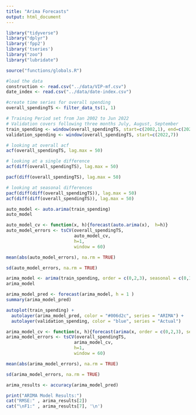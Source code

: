 ```yaml
---
title: "Arima Forecasts"
output: html_document
---
```

```r
library("tidyverse")
library("dplyr")
library('fpp2')
library('tseries')
library("zoo")
library("lubridate")
```

```r

source("functions/globals.R")

```

```r
#load the data
construction <- read.csv("../data/VIP-mf.csv")
date_index <- read.csv("../data/date-index.csv")
```
```r
#create time series for overall spending
overall_spendingTS <- filter_data_ts(1, 1)

# Training Period set from Jan 2002 to Jun 2022
# Validation covers following three months July, August, September
train_spending <- window(overall_spendingTS, start=c(2002,1), end=c(2022,6))
validation_spending <- window(overall_spendingTS, start=c(2022,7))
```

```r
# looking at overall acf
acf(overall_spendingTS, lag.max = 50)

# looking at a single difference
acf(diff(overall_spendingTS), lag.max = 50)

pacf(diff(overall_spendingTS), lag.max = 50)
```

```r
# looking at seasonal differences
pacf(diff(diff(overall_spendingTS)), lag.max = 50)
acf(diff(diff(overall_spendingTS)), lag.max = 50)
```

```r
auto_model <- auto.arima(train_spending)
auto_model
```
```r
auto_model_cv <- function(x, h){forecast(auto.arima(x),  h=h)}
auto_model_errors <- tsCV(overall_spendingTS,
                          auto_model_cv,
                          h=1,
                          window = 60)

mean(abs(auto_model_errors), na.rm = TRUE)
```
```r
sd(auto_model_errors, na.rm = TRUE)
```

```r
arima_model <- arima(train_spending, order = c(0,2,3), seasonal = c(0,1,2))
arima_model
```
```r
arima_model_pred <- forecast(arima_model, h = 1 )
summary(arima_model_pred)
```
```r
autoplot(train_spending) +
  autolayer(arima_model_pred, color = "#006d2c", series = "ARIMA") +
  autolayer(validation_spending, color = "blue", series = "Actual")
```

```r
arima_model_cv <- function(x, h){forecast(arima(x, order = c(0,2,3), seasonal = c(0,1,2)),  h=h)}
arima_model_errors <- tsCV(overall_spendingTS,
                          arima_model_cv,
                          h=1,
                          window = 60)

mean(abs(arima_model_errors), na.rm = TRUE)
```
```r
sd(arima_model_errors, na.rm = TRUE)
```

```r
arima_results <- accuracy(arima_model_pred)

print("ARIMA Model Results:")
cat("RMSE:" , arima_results[2])
cat("\nF1:" , arima_results[7], '\n')
```
